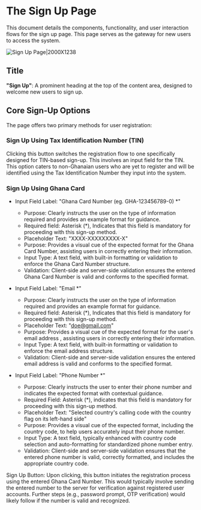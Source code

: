 # The Sign Up Page

This document details the components, functionality, and user interaction flows for the sign up page. This page serves as the gateway for new users to access the system.

![Sign Up Page|2000X1238](/sign-up-page.png)

## Title
**"Sign Up"**: A prominent heading at the top of the content area, designed to welcome new users to sign up.

## Core Sign-Up Options
The page offers two primary methods for user registration:

### Sign Up Using Tax Identification Number (TIN)
Clicking this button switches the registration flow to one specifically designed for TIN-based sign-up. This involves an input field for the TIN.
This option caters to non-Ghanaian users who are yet to register and will be identified using the Tax Identification Number they input into the system.

### Sign Up Using Ghana Card
- Input Field Label: "Ghana Card Number (eg. GHA-123456789-0) *"
 	- Purpose: Clearly instructs the user on the type of information required and provides an example format for guidance.
	- Required field: Asterisk (*), Indicates that this field is mandatory for proceeding with this sign-up method.
	- Placeholder Text: "XXXX-XXXXXXXXX-X"
	- Purpose: Provides a visual cue of the expected format for the Ghana Card Number, assisting users in correctly entering their information.
	- Input Type: A text field, with built-in formatting or validation to enforce the Ghana Card Number structure.
	- Validation: Client-side and server-side validation ensures the entered Ghana Card Number is valid and conforms to the specified format.

- Input Field Label: "Email *"
 	- Purpose: Clearly instructs the user on the type of information required and provides an example format for guidance.
	- Required field: Asterisk (*), Indicates that this field is mandatory for proceeding with this sign-up method.
	- Placeholder Text: "doe@gmail.com"
	- Purpose: Provides a visual cue of the expected format for the user's email address , assisting users in correctly entering their information.
	- Input Type: A text field, with built-in formatting or validation to enforce the email address structure.
	- Validation: Client-side and server-side validation ensures the entered email address is valid and conforms to the specified format.

- Input Field Label: "Phone Number *"
    - Purpose: Clearly instructs the user to enter their phone number and indicates the expected format with contextual guidance.
    - Required Field: Asterisk (*), indicates that this field is mandatory for proceeding with this sign-up method.
    - Placeholder Text: "Selected country's calling code with the country flag on its left-hand side"
    - Purpose: Provides a visual cue of the expected format, including the country code, to help users accurately input their phone number.
    - Input Type: A text field, typically enhanced with country code selection and auto-formatting for standardized phone number entry.
    - Validation: Client-side and server-side validation ensures that the entered phone number is valid, correctly formatted, and includes the appropriate country code.


Sign Up Button:
Upon clicking, this button initiates the registration process using the entered Ghana Card Number. This would typically involve sending the entered number to the server for verification against registered user accounts. Further steps (e.g., password prompt, OTP verification) would likely follow if the number is valid and recognized.
